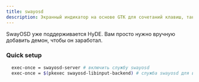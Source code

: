 ```yaml
---
title: swayosd
description: Экранный индикатор на основе GTK для сочетаний клавиш, таких как caps-lock и громкость
---
```


SwayOSD уже поддерживается HyDE. Вам просто нужно вручную добавить демон, чтобы он заработал.

### Quick setup

```bash
  exec-once = swayosd-server # включить службу swayosd
  exec-once = $(pkexec swayosd-libinput-backend) # служба swayosd для ввода с клавиатуры (требуется запуск в подоболочке)
```

